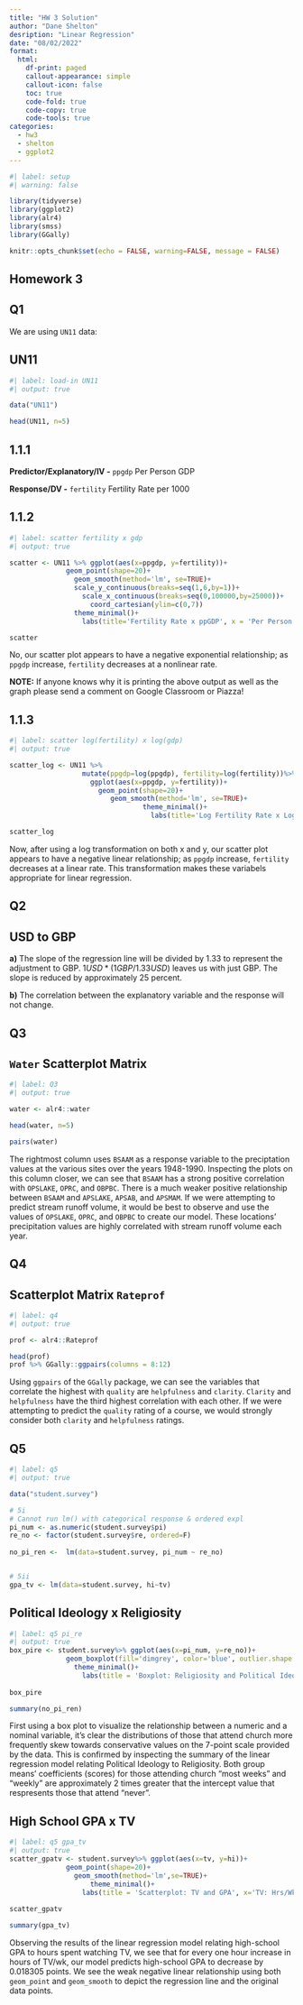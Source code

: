 ```yaml
---
title: "HW 3 Solution"
author: "Dane Shelton"
desription: "Linear Regression"
date: "08/02/2022"
format:
  html:
    df-print: paged
    callout-appearance: simple
    callout-icon: false
    toc: true
    code-fold: true
    code-copy: true
    code-tools: true
categories:
  - hw3
  - shelton
  - ggplot2
---
```


```r
#| label: setup
#| warning: false

library(tidyverse)
library(ggplot2)
library(alr4)
library(smss)
library(GGally)

knitr::opts_chunk$set(echo = FALSE, warning=FALSE, message = FALSE)
```

## Homework 3

::: panel-tabset
## Q1

We are using `UN11` data:

::: {.callout-note collapse="\"true'"}
## UN11

```r
#| label: load-in UN11
#| output: true

data("UN11")

head(UN11, n=5)
```
:::

::: callout-note
## 1.1.1

**Predictor/Explanatory/IV -** `ppgdp` Per Person GDP

**Response/DV -** `fertility` Fertility Rate per 1000
:::

::: {.callout-note collapse="true"}
## 1.1.2

```r
#| label: scatter fertility x gdp
#| output: true

scatter <- UN11 %>% ggplot(aes(x=ppgdp, y=fertility))+
              geom_point(shape=20)+
                geom_smooth(method='lm', se=TRUE)+
                scale_y_continuous(breaks=seq(1,6,by=1))+
                  scale_x_continuous(breaks=seq(0,100000,by=25000))+
                    coord_cartesian(ylim=c(0,7))
                theme_minimal()+
                  labs(title='Fertility Rate x ppGDP', x = 'Per Person GDP (USD)', y='Fertility   Rate per 1000', caption='Fig 1.1.2')

scatter
```

No, our scatter plot appears to have a negative exponential relationship; as `ppgdp` increase, `fertility` decreases at a nonlinear rate.

**NOTE:** If anyone knows why it is printing the above output as well as the graph please send a comment on Google Classroom or Piazza!
:::

::: {.callout-note collapse="true"}
## 1.1.3

```r
#| label: scatter log(fertility) x log(gdp)
#| output: true

scatter_log <- UN11 %>%
                  mutate(ppgdp=log(ppgdp), fertility=log(fertility))%>%
                    ggplot(aes(x=ppgdp, y=fertility))+
                      geom_point(shape=20)+
                         geom_smooth(method='lm', se=TRUE)+
                                 theme_minimal()+
                                   labs(title='Log Fertility Rate x Log ppGDP', x = 'Log Per Person GDP (USD)', y='Fertility   Rate per 1000', caption='Fig 1.1.3')

scatter_log
```

Now, after using a log transformation on both x and y, our scatter plot appears to have a negative linear relationship; as `ppgdp` increase, `fertility` decreases at a linear rate. This transformation makes these variabels appropriate for linear regression.
:::

## Q2

::: callout-note
## USD to GBP

**a)** The slope of the regression line will be divided by 1.33 to represent the adjustment to GBP. $1 USD * (1 GBP/1.33 USD)$ leaves us with just GBP. The slope is reduced by approximately 25 percent.

**b)** The correlation between the explanatory variable and the response will not change.
:::

## Q3

::: {.callout-note collapse="true"}
## `Water` Scatterplot Matrix

```r
#| label: Q3
#| output: true

water <- alr4::water

head(water, n=5)

pairs(water)
```
:::

The rightmost column uses `BSAAM` as a response variable to the preciptation values at the various sites over the years 1948-1990. Inspecting the plots on this column closer, we can see that `BSAAM` has a strong positive correlation with `OPSLAKE`, `OPRC`, and `OBPBC`. There is a much weaker positive relationship between `BSAAM` and `APSLAKE`, `APSAB`, and `APSMAM`. If we were attempting to predict stream runoff volume, it would be best to observe and use the values of `OPSLAKE`, `OPRC`, and `OBPBC` to create our model. These locations' precipitation values are highly correlated with stream runoff volume each year.

## Q4

::: {.callout-note collapse="true"}
## Scatterplot Matrix `Rateprof`

```r
#| label: q4
#| output: true

prof <- alr4::Rateprof

head(prof)
prof %>% GGally::ggpairs(columns = 8:12)

```
:::

Using `ggpairs` of the `GGally` package, we can see the variables that correlate the highest with `quality` are `helpfulness` and `clarity`. `Clarity` and `helpfulness` have the third highest correlation with each other. If we were attempting to predict the `quality` rating of a course, we would strongly consider both `clarity` and `helpfulness` ratings.

## Q5

```r
#| label: q5
#| output: true

data("student.survey")

# 5i
# Cannot run lm() with categorical response & ordered expl
pi_num <- as.numeric(student.survey$pi)
re_no <- factor(student.survey$re, ordered=F)
            
no_pi_ren <-  lm(data=student.survey, pi_num ~ re_no)


# 5ii
gpa_tv <- lm(data=student.survey, hi~tv)
```

::: {.callout-note collapse="true"}
## Political Ideology x Religiosity

```r
#| label: q5 pi_re
#| output: true
box_pire <- student.survey%>% ggplot(aes(x=pi_num, y=re_no))+
              geom_boxplot(fill='dimgrey', color='blue', outlier.shape = 8)+
                theme_minimal()+
                  labs(title = 'Boxplot: Religiosity and Political Ideology', x='Political Ideology', y='Service Attendance', caption='Political Ideology score of 4 is "moderate"; full range: "very liberal" to "very conservative"')
                
box_pire

summary(no_pi_ren)
```

First using a box plot to visualize the relationship between a numeric and a nominal variable, it's clear the distributions of those that attend church more frequently skew towards conservative values on the 7-point scale provided by the data. This is confirmed by inspecting the summary of the linear regression model relating Political Ideology to Religiosity. Both group means' coefficients (scores) for those attending church "most weeks" and "weekly" are approximately 2 times greater that the intercept value that respresents those that attend "never".
:::

::: {.callout-note collapse="true"}
## High School GPA x TV

```r
#| label: q5 gpa_tv
#| output: true
scatter_gpatv <- student.survey%>% ggplot(aes(x=tv, y=hi))+
              geom_point(shape=20)+
                geom_smooth(method='lm',se=TRUE)+
                    theme_minimal()+
                  labs(title = 'Scatterplot: TV and GPA', x='TV: Hrs/Wk', y='GPA (4.0 scale)')
                  
scatter_gpatv

summary(gpa_tv)

```

Observing the results of the linear regression model relating high-school GPA to hours spent watching TV, we see that for every one hour increase in hours of TV/wk, our model predicts high-school GPA to decrease by 0.018305 points. We see the weak negative linear relationship using both `geom_point` and `geom_smooth` to depict the regression line and the original data points.
:::
:::

